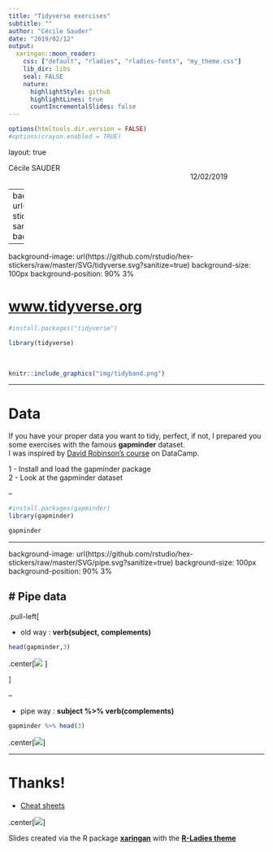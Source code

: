 ```yaml
---
title: "Tidyverse exercises"
subtitle: ""
author: "Cécile Sauder"
date: "2019/02/12"
output:
  xaringan::moon_reader:
    css: ["default", "rladies", "rladies-fonts", "my_theme.css"]
    lib_dir: libs
    seal: FALSE
    nature:
      highlightStyle: github
      highlightLines: true
      countIncrementalSlides: false
---
```


```r
options(htmltools.dir.version = FALSE)
#options(crayon.enabled = TRUE)

```


layout: true
  
<div class="my-header"></div>

<div class="my-footer"><span>Cécile SAUDER    
&emsp;&emsp;&emsp;&emsp;&emsp;&emsp;&emsp;&emsp;&emsp;&emsp;&emsp;&emsp;&emsp;
&emsp;&emsp;&emsp;&emsp;&emsp;&emsp;&emsp;&emsp;&emsp;&emsp;&emsp;&emsp;
12/02/2019</span></div> 
---
background-image: url(https://github.com/rstudio/hex-stickers/raw/master/SVG/tidyverse.svg?sanitize=true)
background-size: 550px
background-position: 50% 50%


---

background-image: url(https://github.com/rstudio/hex-stickers/raw/master/SVG/tidyverse.svg?sanitize=true)
background-size: 100px
background-position: 90% 3%

# [www.tidyverse.org](www.tidyverse.org)



```r

#install.packages("tidyverse")

library(tidyverse)

```
  
  
<br> 
  
```r

knitr::include_graphics("img/tidyband.png")
```


---


# Data

If you have your proper data you want to tidy, perfect, if not, I prepared you some exercises with the famous **gapminder** dataset.  
I was inspired by [David Robinson's course](https://www.datacamp.com/courses/introduction-to-the-tidyverse) on DataCamp.

1 - Install and load the gapminder package   
2 - Look at the gapminder dataset

--

```r
#install.packages(gapminder)
library(gapminder)

gapminder
```

---



background-image: url(https://github.com/rstudio/hex-stickers/raw/master/SVG/pipe.svg?sanitize=true)
background-size: 100px
background-position: 90% 3%

# Pipe data
--

.pull-left[

- old way : **verb(subject, complements)**  

```r
head(gapminder,3)
```

.center[![](https://media.giphy.com/media/BgBf6pW9qOgQU/giphy.gif) ]

]

--

- pipe way : **subject %>% verb(complements)**

```r
gapminder %>% head(3)
```

.center[![](https://media.giphy.com/media/4pvW2P5L1GmkM/giphy.gif)]



---


# Thanks!

- [Cheat sheets](https://www.rstudio.com/resources/cheatsheets/)


.center[![](https://media.giphy.com/media/nEMmyUp4hl1QOzovKh/giphy.gif)]

Slides created via the R package [**xaringan**](https://github.com/yihui/xaringan) with the [**R-Ladies theme**](https://github.com/rladies/resources/blob/master/xaringan-slides/how_to_use.md) 

